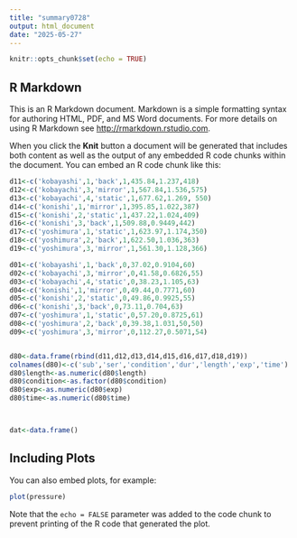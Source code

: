 ```yaml
---
title: "summary0728"
output: html_document
date: "2025-05-27"
---
```


```r
knitr::opts_chunk$set(echo = TRUE)
```

## R Markdown

This is an R Markdown document. Markdown is a simple formatting syntax for authoring HTML, PDF, and MS Word documents. For more details on using R Markdown see <http://rmarkdown.rstudio.com>.

When you click the **Knit** button a document will be generated that includes both content as well as the output of any embedded R code chunks within the document. You can embed an R code chunk like this:

```r
d11<-c('kobayashi',1,'back',1,435.84,1.237,418)
d12<-c('kobayachi',3,'mirror',1,567.84,1.536,575)
d13<-c('kobayachi',4,'static',1,677.62,1.269, 550)
d14<-c('konishi',1,'mirror',1,395.85,1.022,387)
d15<-c('konishi',2,'static',1,437.22,1.024,409)
d16<-c('konishi',3,'back',1,509.88,0.9449,442)
d17<-c('yoshimura',1,'static',1,623.97,1.174,350)
d18<-c('yoshimura',2,'back',1,622.50,1.036,363)
d19<-c('yoshimura',3,'mirror',1,561.30,1.128,366)

d01<-c('kobayashi',1,'back',0,37.02,0.9104,60)
d02<-c('kobayachi',3,'mirror',0,41.58,0.6826,55)
d03<-c('kobayachi',4,'static',0,38.23,1.105,63)
d04<-c('konishi',1,'mirror',0,49.44,0.7771,60)
d05<-c('konishi',2,'static',0,49.86,0.9925,55)
d06<-c('konishi',3,'back',0,73.11,0.704,63)
d07<-c('yoshimura',1,'static',0,57.20,0.8725,61)
d08<-c('yoshimura',2,'back',0,39.38,1.031,50,50)
d09<-c('yoshimura',3,'mirror',0,112.27,0.5071,54)


d80<-data.frame(rbind(d11,d12,d13,d14,d15,d16,d17,d18,d19))
colnames(d80)<-c('sub','ser','condition','dur','length','exp','time')
d80$length<-as.numeric(d80$length)
d80$condition<-as.factor(d80$condition)
d80$exp<-as.numeric(d80$exp)
d80$time<-as.numeric(d80$time)



dat<-data.frame()


```

## Including Plots

You can also embed plots, for example:

```r
plot(pressure)
```

Note that the `echo = FALSE` parameter was added to the code chunk to prevent printing of the R code that generated the plot.
